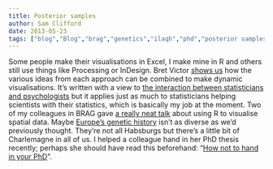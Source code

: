 ```yaml
---
title: Posterior samples
author: Sam Clifford
date: 2013-05-23
tags: ["blog","Blog","brag","genetics","ilaqh","phd","posterior samples","psychology","science","statistics","visualisation"]
---
```


Some people make their visualisations in Excel, I make mine in R and others still use things like Processing or InDesign. Bret Victor [shows us](http://vimeo.com/66085662) how the various ideas from each approach can be combined to make dynamic visualisations. It's written with a view to [the interaction between statisticians and psychologists](http://andrewgelman.com/2013/05/17/how-can-statisticians-help-psychologists-do-their-research-better/) but it applies just as much to statisticians helping scientists with their statistics, which is basically my job at the moment. Two of my colleagues in BRAG gave [a really neat talk](http://bragqut.wordpress.com/2013/05/21/geospatial-visualisation/) about using R to visualise spatial data. Maybe [Europe's genetic history](http://phenomena.nationalgeographic.com/2013/05/07/charlemagnes-dna-and-our-universal-royalty/) isn't as diverse as we'd previously thought. They're not all Habsburgs but there's a little bit of Charlemagne in all of us. I helped a colleague hand in her PhD thesis recently; perhaps she should have read this beforehand: "[How not to hand in your PhD](http://thesiswhisperer.com/2013/05/22/how-not-to-hand-in-your-phd/)".